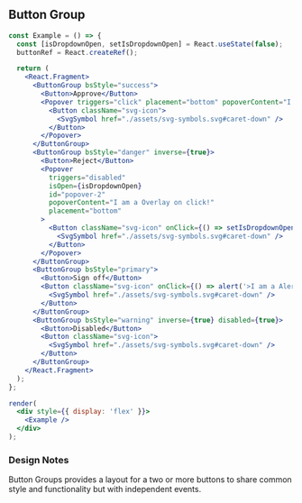 
## Button Group

```jsx live=true
const Example = () => {
  const [isDropdownOpen, setIsDropdownOpen] = React.useState(false);
  buttonRef = React.createRef();

  return (
    <React.Fragment>
      <ButtonGroup bsStyle="success">
        <Button>Approve</Button>
        <Popover triggers="click" placement="bottom" popoverContent="I am a popover on click!">
          <Button className="svg-icon">
            <SvgSymbol href="./assets/svg-symbols.svg#caret-down" />
          </Button>
        </Popover>
      </ButtonGroup>
      <ButtonGroup bsStyle="danger" inverse={true}>
        <Button>Reject</Button>
        <Popover
          triggers="disabled"
          isOpen={isDropdownOpen}
          id="popover-2"
          popoverContent="I am a Overlay on click!"
          placement="bottom"
        >
          <Button className="svg-icon" onClick={() => setIsDropdownOpen(!isDropdownOpen)} ref={this.buttonRef}>
            <SvgSymbol href="./assets/svg-symbols.svg#caret-down" />
          </Button>
        </Popover>
      </ButtonGroup>
      <ButtonGroup bsStyle="primary">
        <Button>Sign off</Button>
        <Button className="svg-icon" onClick={() => alert('>I am a Alert on click!')}>
          <SvgSymbol href="./assets/svg-symbols.svg#caret-down" />
        </Button>
      </ButtonGroup>
      <ButtonGroup bsStyle="warning" inverse={true} disabled={true}>
        <Button>Disabled</Button>
        <Button className="svg-icon">
          <SvgSymbol href="./assets/svg-symbols.svg#caret-down" />
        </Button>
      </ButtonGroup>
    </React.Fragment>
  );
};

render(
  <div style={{ display: 'flex' }}>
    <Example />
  </div>
);
```

### Design Notes

<DesignNotes>
  <p>
    <span className="text-bold">Button Groups</span> provides a layout for a two or more buttons to share common style
    and functionality but with independent events.
  </p>
</DesignNotes>

<Props componentName="ButtonGroup" />
